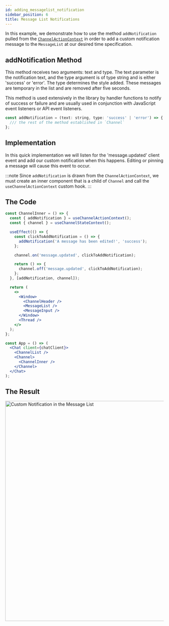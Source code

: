 ```yaml
---
id: adding_messagelist_notification
sidebar_position: 6
title: Message List Notifications
---
```



In this example, we demonstrate how to use the method `addNotification` pulled from the
[`ChannelActionContext`](../../components/contexts/channel-action-context.mdx#addNotification) in order to add a custom
notification message to the `MessageList` at our desired time specification.

## addNotification Method

This method receives two arguments: text and type. The text parameter is the notification text, and the type
argument is of type string and is either 'success' or 'error'. The type determines the style added.
These messages are temporary in the list and are removed after five seconds.

This method is used extensively in the library by handler functions to notify of success or failure and are
usually used in conjunction with JavaScript event listeners or API event listeners.

```jsx
const addNotification = (text: string, type: 'success' | 'error') => {
  /// the rest of the method established in `Channel`
};
```

## Implementation

In this quick implementation we will listen for the 'message.updated' client event and add our custom notification
when this happens. Editing or pinning a message will cause this event to occur.

:::note
Since `addNotification` is drawn from the `ChannelActionContext`, we must create an inner component that is a child
of `Channel` and call the `useChannelActionContext` custom hook.
:::

## The Code

```jsx
const ChannelInner = () => {
  const { addNotification } = useChannelActionContext();
  const { channel } = useChannelStateContext();

  useEffect(() => {
    const clickToAddNotification = () => {
      addNotification('A message has been edited!', 'success');
    };

    channel.on('message.updated', clickToAddNotification);

    return () => {
      channel.off('message.updated', clickToAddNotification);
    };
  }, [addNotification, channel]);

  return (
    <>
      <Window>
        <ChannelHeader />
        <MessageList />
        <MessageInput />
      </Window>
      <Thread />
    </>
  );
};

const App = () => (
  <Chat client={chatClient}>
    <ChannelList />
    <Channel>
      <ChannelInner />
    </Channel>
  </Chat>
);
```

## The Result

<img src={CustomNotification} alt='Custom Notification in the Message List' width='700' />
